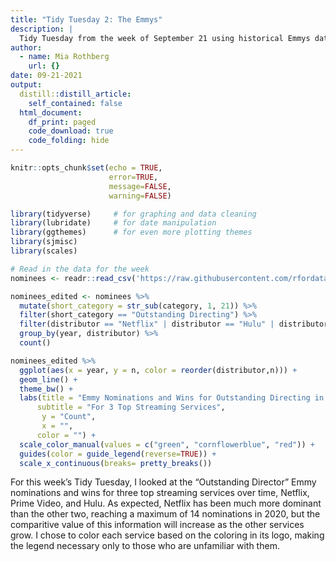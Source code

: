 ```yaml
---
title: "Tidy Tuesday 2: The Emmys"
description: |
  Tidy Tuesday from the week of September 21 using historical Emmys data.
author:
  - name: Mia Rothberg
    url: {}
date: 09-21-2021
output:
  distill::distill_article:
    self_contained: false
  html_document:
    df_print: paged
    code_download: true
    code_folding: hide
---
```



```r
knitr::opts_chunk$set(echo = TRUE, 
                      error=TRUE, 
                      message=FALSE, 
                      warning=FALSE)
```

```r
library(tidyverse)     # for graphing and data cleaning
library(lubridate)     # for date manipulation
library(ggthemes)      # for even more plotting themes
library(sjmisc)
library(scales)
```

```r
# Read in the data for the week
nominees <- readr::read_csv('https://raw.githubusercontent.com/rfordatascience/tidytuesday/master/data/2021/2021-09-21/nominees.csv')

```


```r
nominees_edited <- nominees %>% 
  mutate(short_category = str_sub(category, 1, 21)) %>% 
  filter(short_category == "Outstanding Directing") %>% 
  filter(distributor == "Netflix" | distributor == "Hulu" | distributor == "Prime Video") %>% 
  group_by(year, distributor) %>% 
  count()
```


```r
nominees_edited %>% 
  ggplot(aes(x = year, y = n, color = reorder(distributor,n))) +
  geom_line() +
  theme_bw() +
  labs(title = "Emmy Nominations and Wins for Outstanding Directing in All Genres",
      subtitle = "For 3 Top Streaming Services",
       y = "Count",
       x = "",
      color = "") +
  scale_color_manual(values = c("green", "cornflowerblue", "red")) +
  guides(color = guide_legend(reverse=TRUE)) +
  scale_x_continuous(breaks= pretty_breaks())

```


For this week's Tidy Tuesday, I looked at the "Outstanding Director" Emmy nominations and wins for three top streaming services over time, Netflix, Prime Video, and Hulu. As expected, Netflix has been much more dominant than the other two, reaching a maximum of 14 nominations in 2020, but the comparitive value of this information will increase as the other services grow. I chose to color each service based on the coloring in its logo, making the legend necessary only to those who are unfamiliar with them.




